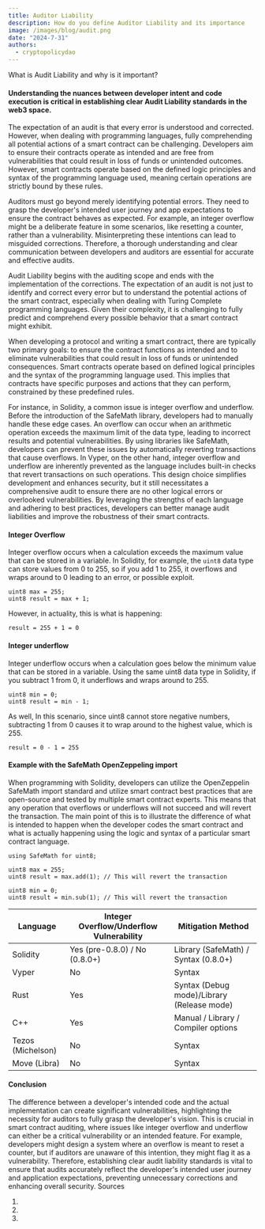 ```yaml
---
title: Auditor Liability
description: How do you define Auditor Liability and its importance
image: /images/blog/audit.png
date: "2024-7-31"
authors:
  - cryptopolicydao
---
```


<Callout>What is Audit Liability and why is it important?</Callout>

#### Understanding the nuances between developer intent and code execution is critical in establishing clear Audit Liability standards in the web3 space.

The expectation of an audit is that every error is understood and corrected. However, when dealing with
programming languages, fully comprehending all potential actions of a smart contract can be challenging. Developers aim
to ensure their contracts operate as intended and are free from vulnerabilities that could result in loss of funds or
unintended outcomes. However, smart contracts operate based on the defined logic principles and syntax of the programming language
used, meaning certain operations are strictly bound by these rules.

Auditors must go beyond merely identifying potential errors. They need to grasp the developer's intended user journey
and app expectations to ensure the contract behaves as expected. For example, an integer overflow might be a deliberate
feature in some scenarios, like resetting a counter, rather than a vulnerability. Misinterpreting these intentions can
lead to misguided corrections. Therefore, a thorough understanding and clear communication between developers and auditors
are essential for accurate and effective audits.

Audit Liability begins with the auditing scope and ends with the implementation of the corrections.
The expectation of an audit is not just to identify and correct every error but to understand the potential
actions of the smart contract, especially when dealing with Turing Complete programming languages.
Given their complexity, it is challenging to fully predict and comprehend every possible behavior that a smart contract might exhibit.

When developing a protocol and writing a smart contract, there are typically two primary goals: to ensure the contract
functions as intended and to eliminate vulnerabilities that could result in loss of funds or unintended consequences.
Smart contracts operate based on defined logical principles and the syntax of the programming language used.
This implies that contracts have specific purposes and actions that they can perform, constrained by these predefined rules.

For instance, in Solidity, a common issue is integer overflow and underflow. Before the introduction of the SafeMath library,
developers had to manually handle these edge cases. An overflow can occur when an arithmetic operation exceeds the maximum
limit of the data type, leading to incorrect results and potential vulnerabilities. By using libraries like SafeMath,
developers can prevent these issues by automatically reverting transactions that cause overflows. In Vyper, on the other hand,
integer overflow and underflow are inherently prevented as the language includes built-in checks that revert
transactions on such operations. This design choice simplifies development and enhances security, but it still necessitates
a comprehensive audit to ensure there are no other logical errors or overlooked vulnerabilities. By leveraging the strengths
of each language and adhering to best practices, developers can better manage audit liabilities and improve the robustness
of their smart contracts.

#### Integer Overflow

Integer overflow occurs when a calculation exceeds the maximum value that can be stored in a variable.
In Solidity, for example, the `uint8` data type can store values from 0 to 255, so if you add 1 to 255,
it overflows and wraps around to 0 leading to an error, or possible exploit.

```solidity
uint8 max = 255;
uint8 result = max + 1;
```

However, in actuality, this is what is happening:

```solidity
result = 255 + 1 = 0
```

#### Integer underflow

Integer underflow occurs when a calculation goes below the minimum value that can be stored in a variable.
Using the same uint8 data type in Solidity, if you subtract 1 from 0, it underflows and wraps around to 255.

```solidity
uint8 min = 0;
uint8 result = min - 1;
```

As well, In this scenario, since uint8 cannot store negative numbers,
subtracting 1 from 0 causes it to wrap around to the highest value, which is 255.

```solidity
result = 0 - 1 = 255
```

#### Example with the SafeMath OpenZeppeling import

When programming with Solidity, developers can utilize the OpenZeppelin SafeMath import standard and utilize smart contract best practices that are
open-source and tested by multiple smart contract experts. This means that any operation that overflows or underflows will not succeed
and will revert the transaction. The main point of this is to illustrate the difference of what is intended to happen when the
developer codes the smart contract and what is actually happening using the logic and syntax of a particular smart contract language.

```silidity
using SafeMath for uint8;

uint8 max = 255;
uint8 result = max.add(1); // This will revert the transaction

uint8 min = 0;
uint8 result = min.sub(1); // This will revert the transaction
```

| Language          | Integer Overflow/Underflow Vulnerability | Mitigation Method                          |
| ----------------- | ---------------------------------------- | ------------------------------------------ |
| Solidity          | Yes (pre-0.8.0) / No (0.8.0+)            | Library (SafeMath) / Syntax (0.8.0+)       |
| Vyper             | No                                       | Syntax                                     |
| Rust              | Yes                                      | Syntax (Debug mode)/Library (Release mode) |
| C++               | Yes                                      | Manual / Library / Compiler options        |
| Tezos (Michelson) | No                                       | Syntax                                     |
| Move (Libra)      | No                                       | Syntax                                     |

#### Conclusion

The difference between a developer's intended code and the actual implementation can create significant vulnerabilities,
highlighting the necessity for auditors to fully grasp the developer's vision. This is crucial in smart contract auditing,
where issues like integer overflow and underflow can either be a critical vulnerability or an intended feature.
For example, developers might design a system where an overflow is meant to reset a counter, but if auditors are
unaware of this intention, they might flag it as a vulnerability. Therefore, establishing clear audit liability
standards is vital to ensure that audits accurately reflect the developer's intended user journey and application expectations,
preventing unnecessary corrections and enhancing overall security.
Sources

1.
2.
3.

```

```
